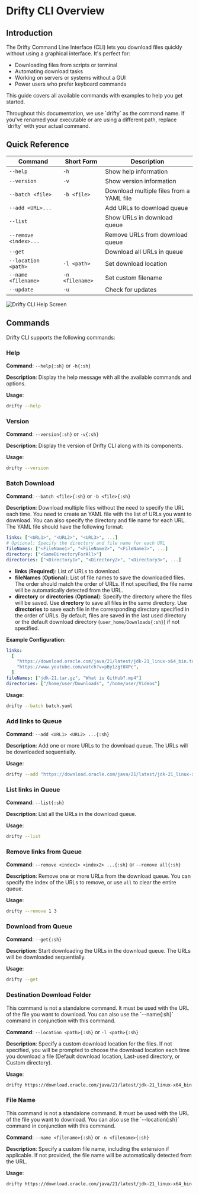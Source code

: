 
# Drifty CLI Overview

## Introduction

The Drifty Command Line Interface (CLI) lets you download files quickly without using a graphical interface. It's perfect for:

- Downloading files from scripts or terminal
- Automating download tasks
- Working on servers or systems without a GUI
- Power users who prefer keyboard commands

This guide covers all available commands with examples to help you get started.

<Callout type="info">
  Throughout this documentation, we use `drifty` as the command name. If you've renamed your executable or are using a different path, replace `drifty` with your actual command.
</Callout>

## Quick Reference

| Command               | Short Form      | Description                              |
|-----------------------|-----------------|------------------------------------------|
| `--help`              | `-h`            | Show help information                    |
| `--version`           | `-v`            | Show version information                 |
| `--batch <file>`      | `-b <file>`     | Download multiple files from a YAML file |
| `--add <URL>...`      |                 | Add URLs to download queue               |
| `--list`              |                 | Show URLs in download queue              |
| `--remove <index>...` |                 | Remove URLs from download queue          |
| `--get`               |                 | Download all URLs in queue               |
| `--location <path>`   | `-l <path>`     | Set download location                    |
| `--name <filename>`   | `-n <filename>` | Set custom filename                      |
| `--update`            | `-u`            | Check for updates                        |

![Drifty CLI Help Screen](https://github.com/user-attachments/assets/1a1a305f-b3c5-4b92-98fd-5af00675039e)

## Commands

Drifty CLI supports the following commands:

### Help

**Command**: `--help{:sh}` or `-h{:sh}`

**Description**: Display the help message with all the available commands and options.

**Usage**:

```bash
drifty --help
```

### Version

**Command**: `--version{:sh}` or `-v{:sh}`

**Description**: Display the version of Drifty CLI along with its components.

**Usage**:

```bash
drifty --version
```

### Batch Download

**Command**: `--batch <file>{:sh}` or `-b <file>{:sh}`

**Description**: Download multiple files without the need to specify the URL each time. You need to create an YAML file with the list of URLs you want to download. You can also specify the directory and file name for each URL. The YAML file should have the following format:

```yaml filename="sample.yaml" showLineNumbers
links: ["<URL1>", "<URL2>", "<URL3>", ...]
# Optional: Specify the directory and file name for each URL
fileNames: ["<FileName1>", "<FileName2>", "<FileName3>", ...]
directory: ["<SameDirectoryForAll>"]
directories: ["<Directory1>", "<Directory2>", "<Directory3>", ...]
```

- **links** (**Required**): List of URLs to download.
- **fileNames** (**Optional**): List of file names to save the downloaded files. The order should match the order of URLs. If not specified, the file name will be automatically detected from the URL.
- **directory** or **directories** (**Optional**): Specify the directory where the files will be saved. Use **directory** to save all files in the same directory. Use **directories** to save each file in the corresponding directory specified in the order of URLs. By default, files are saved in the last used directory or the default download directory (`user_home/Downloads{:sh}`) if not specified.

**Example Configuration**:

```yaml filename="batch.yaml" showLineNumbers
links:
  [
    "https://download.oracle.com/java/21/latest/jdk-21_linux-x64_bin.tar.gz",
    "https://www.youtube.com/watch?v=pBy1zgt0XPc",
  ]
fileNames: ["jdk-21.tar.gz", "What is GitHub?.mp4"]
directories: ["/home/user/Downloads", "/home/user/Videos"]
```

**Usage**:

```bash
drifty --batch batch.yaml
```

### Add links to Queue

**Command**: `--add <URL1> <URL2> ...{:sh}`

**Description**: Add one or more URLs to the download queue. The URLs will be downloaded sequentially.

**Usage**:

```bash
drifty --add "https://download.oracle.com/java/21/latest/jdk-21_linux-x64_bin.tar.gz" "https://www.youtube.com/watch?v=pBy1zgt0XPc"
```

### List links in Queue

**Command**: `--list{:sh}`

**Description**: List all the URLs in the download queue.

**Usage**:

```bash
drifty --list
```

### Remove links from Queue

**Command**: `--remove <index1> <index2> ...{:sh}` or `--remove all{:sh}`

**Description**: Remove one or more URLs from the download queue. You can specify the index of the URLs to remove, or use `all` to clear the entire queue.

**Usage**:

```bash
drifty --remove 1 3
```

### Download from Queue

**Command**: `--get{:sh}`

**Description**: Start downloading the URLs in the download queue. The URLs will be downloaded sequentially.

**Usage**:

```bash
drifty --get
```

### Destination Download Folder

<Callout type="warning">
  This command is not a standalone command. It must be used with the URL of the
  file you want to download. You can also use the `--name{:sh}` command in
  conjunction with this command.
</Callout>

**Command**: `--location <path>{:sh}` or `-l <path>{:sh}`

**Description**: Specify a custom download location for the files. If not specified, you will be prompted to choose the download location each time you download a file (Default download location, Last-used directory, or Custom directory).

**Usage**:

```bash
drifty https://download.oracle.com/java/21/latest/jdk-21_linux-x64_bin.tar.gz --location /home/user/Downloads
```

### File Name

<Callout type="info">
  This command is not a standalone command. It must be used with the URL of the
  file you want to download. You can also use the `--location{:sh}` command in
  conjunction with this command.
</Callout>

**Command**: `--name <filename>{:sh}` or `-n <filename>{:sh}`

**Description**: Specify a custom file name, including the extension if applicable. If not provided, the file name will be automatically detected from the URL.

**Usage**:

```bash
drifty https://download.oracle.com/java/21/latest/jdk-21_linux-x64_bin.tar.gz --name jdk-21.tar.gz
```
